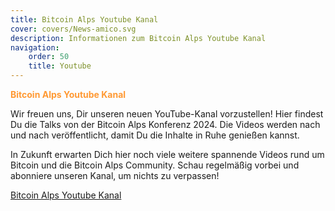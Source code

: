 ```yaml
---
title: Bitcoin Alps Youtube Kanal
cover: covers/News-amico.svg
description: Informationen zum Bitcoin Alps Youtube Kanal
navigation:
    order: 50
    title: Youtube
---
```



<p style="color:#ff9933"><b>Bitcoin Alps Youtube Kanal</b></p>

Wir freuen uns, Dir unseren neuen YouTube-Kanal vorzustellen! Hier findest Du die Talks von der Bitcoin Alps Konferenz 2024. Die Videos werden nach und nach veröffentlicht, damit Du die Inhalte in Ruhe genießen kannst.

In Zukunft erwarten Dich hier noch viele weitere spannende Videos rund um Bitcoin und die Bitcoin Alps Community. Schau regelmäßig vorbei und abonniere unseren Kanal, um nichts zu verpassen!

[Bitcoin Alps Youtube Kanal](https://www.youtube.com/@BitcoinAlps/videos)

